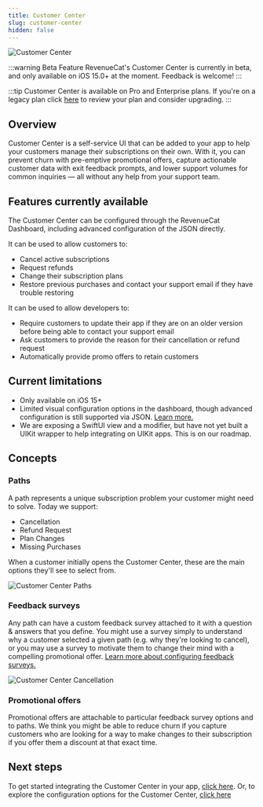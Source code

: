 ```yaml
---
title: Customer Center
slug: customer-center
hidden: false
---
```


![Customer Center](/images/customer-center.jpeg)

:::warning Beta Feature
RevenueCat's Customer Center is currently in beta, and only available on iOS 15.0+ at the moment. Feedback is welcome!
:::

:::tip
Customer Center is available on Pro and Enterprise plans. If you're on a legacy plan click [here](https://app.revenuecat.com/settings/billing) to review your plan and consider upgrading.
:::

## Overview

Customer Center is a self-service UI that can be added to your app to help your customers manage their subscriptions on their own. With it, you can prevent churn with pre-emptive promotional offers, capture actionable customer data with exit feedback prompts, and lower support volumes for common inquiries — all without any help from your support team.

## Features currently available

The Customer Center can be configured through the RevenueCat Dashboard, including advanced configuration of the JSON directly.

It can be used to allow customers to:

- Cancel active subscriptions
- Request refunds
- Change their subscription plans
- Restore previous purchases and contact your support email if they have trouble restoring

It can be used to allow developers to:

- Require customers to update their app if they are on an older version before being able to contact your support email
- Ask customers to provide the reason for their cancellation or refund request
- Automatically provide promo offers to retain customers

## Current limitations

- Only available on iOS 15+
- Limited visual configuration options in the dashboard, though advanced configuration is still supported via JSON. [Learn more.](https://www.revenuecat.com/docs/tools/customer-center/customer-center-configuration#advanced-configuration)
- We are exposing a SwiftUI view and a modifier, but have not yet built a UIKit wrapper to help integrating on UIKit apps. This is on our roadmap.

## Concepts

### Paths

A path represents a unique subscription problem your customer might need to solve. Today we support:

- Cancellation
- Refund Request
- Plan Changes
- Missing Purchases

When a customer initially opens the Customer Center, these are the main options they'll see to select from.

![Customer Center Paths](/images/customer-center-paths.PNG)

### Feedback surveys

Any path can have a custom feedback survey attached to it with a question & answers that you define. You might use a survey simply to understand why a customer selected a given path (e.g. why they're looking to cancel), or you may use a survey to motivate them to change their mind with a compelling promotional offer. [Learn more about configuring feedback surveys.](https://www.revenuecat.com/docs/tools/customer-center/customer-center-configuration)

![Customer Center Cancellation](/images/customer-center-cancel-subscription.PNG)

### Promotional offers

Promotional offers are attachable to particular feedback survey options and to paths. We think you might be able to reduce churn if you capture customers who are looking for a way to make changes to their subscription if you offer them a discount at that exact time.

## Next steps

To get started integrating the Customer Center in your app, [click here](https://www.revenuecat.com/docs/tools/customer-center/customer-center-integration). Or, to explore the configuration options for the Customer Center, [click here](https://www.revenuecat.com/docs/tools/customer-center/customer-center-configuration)
